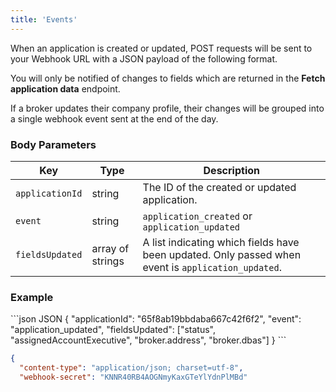 ```yaml
---
title: 'Events'
---
```


When an application is created or updated, POST requests will be sent to your Webhook URL with a JSON payload of the following format.

You will only be notified of changes to fields which are returned in the **Fetch application data** endpoint.

<Info>
  If a broker updates their company profile, their changes will be grouped into a single webhook event sent at the end of the day.
</Info>

### Body Parameters

|Key|Type|Description|
|----------|----------|----------|
|`applicationId`|string|The ID of the created or updated application.|
|`event`|string|`application_created` or `application_updated`|
|`fieldsUpdated`|array of strings|A list indicating which fields have been updated. Only passed when event is `application_updated`.|

### Example

<CodeGroup>
```json JSON
{
  "applicationId": "65f8ab19bbdaba667c42f6f2",
  "event": "application_updated",
  "fieldsUpdated": ["status", "assignedAccountExecutive", "broker.address", "broker.dbas"]
}
```

```json Headers
{
  "content-type": "application/json; charset=utf-8",
  "webhook-secret": "KNNR40RB4AOGNmyKaxGTeYlYdnPlMBd"
```

</CodeGroup>